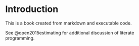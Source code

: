 # Introduction

This is a book created from markdown and executable code.

See @open2015estimating for additional discussion of literate programming.
